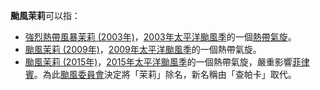 {{NoteTA
|G1=TyphoonNew
|G2=TyphoonOld
|G3=Weather
}}
'''颱風茉莉'''可以指：

*[[強烈熱帶風暴茉莉_(2003年)|強烈熱帶風暴茉莉 (2003年)]]，[[2003年太平洋颱風季|2003年太平洋颱風季]]的一個[[熱帶氣旋|熱帶氣旋]]。
*[[颱風茉莉_(2009年)|颱風茉莉 (2009年)]]，[[2009年太平洋颱風季|2009年太平洋颱風季]]的一個熱帶氣旋。
*[[颱風茉莉_(2015年)|颱風茉莉 (2015年)]]，[[2015年太平洋颱風季|2015年太平洋颱風季]]的一個熱帶氣旋，嚴重影響[[菲律賓|菲律賓]]。為此[[颱風委員會|颱風委員會]]決定將「茉莉」除名，新名稱由「查帕卡」取代。

{{消歧义|cat=热带气旋消歧义}}

{{太平洋颱風季熱帶氣旋名單}}